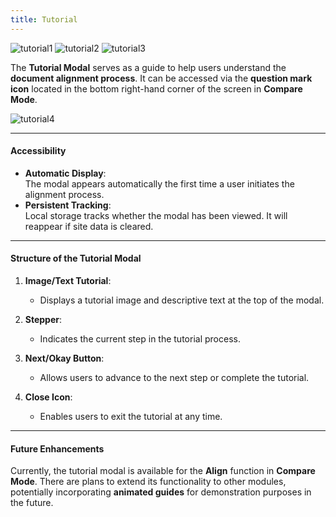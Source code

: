 ```yaml
---
title: Tutorial
---
```




<div style={{display: "flex"}}>
<img width={"150px"} src={tutorial1} alt="tutorial1"/>
<img width={"150px"} src={tutorial2} alt="tutorial2"/>
<img width={"150px"} src={tutorial3} alt="tutorial3"/>
</div>


The **Tutorial Modal** serves as a guide to help users understand the **document alignment process**. It can be accessed via the **question mark icon** located in the bottom right-hand corner of the screen in **Compare Mode**.  

<img  src={tutorial4} alt="tutorial4" />


---

#### Accessibility  
- **Automatic Display**:  
  The modal appears automatically the first time a user initiates the alignment process.  
- **Persistent Tracking**:  
  Local storage tracks whether the modal has been viewed. It will reappear if site data is cleared.

---

#### Structure of the Tutorial Modal  
1. **Image/Text Tutorial**:  
   - Displays a tutorial image and descriptive text at the top of the modal.
   
2. **Stepper**:  
   - Indicates the current step in the tutorial process.
   
3. **Next/Okay Button**:  
   - Allows users to advance to the next step or complete the tutorial.

4. **Close Icon**:  
   - Enables users to exit the tutorial at any time.

---

#### Future Enhancements  
Currently, the tutorial modal is available for the **Align** function in **Compare Mode**. There are plans to extend its functionality to other modules, potentially incorporating **animated guides** for demonstration purposes in the future.

